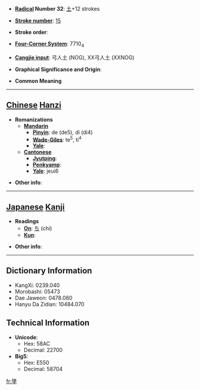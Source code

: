 * '''[[Wiktionary:Chinese radical index| Radical]] Number 32''': [[Wiktionary:Chinese radical index 土|土]]+12 strokes

* '''[[Wiktionary:Chinese total strokes index|Stroke number]]''': [[Wiktionary:Chinese total strokes index 15|15]]

* '''Stroke order''': 

* '''[[Wiktionary:Chinese four corner index|Four-Corner System]]''': 7710<sub>4</sub>

* '''[[Wiktionary:Chinese Cangjie index|Cangjie input]]''': 弓人土 (NOG), XX弓人土 (XXNOG)

* '''Graphical Significance and Origin''': 

* '''Common Meaning'''

----

== [[Chinese]] [[Hanzi]] ==

* '''Romanizations'''
** '''[[Mandarin]]'''
*** '''[[Pinyin]]''': de (de5), dì (di4)
*** '''[[Wade-Giles]]''': te<sup>5</sup>, ti<sup>4</sup>
*** '''[[Yale]]''': 
** '''[[Cantonese]]'''
*** '''[[Jyutping]]''':
*** '''[[Penkyamp]]''': 
*** '''[[Yale]]''': jeui6

* '''Other info''': 

----

== [[Japanese]] [[Kanji]] ==

* '''Readings'''
** '''[[On]]''': [[ち]] (chi)
** '''[[Kun]]''': 

* '''Other info''':  

----

== Dictionary Information ==

* KangXi: 0239.040
* Morobashi: 05473
* Dae Jaweon: 0478.060
* Hanyu Da Zidian: 10484.070

== Technical Information ==

* '''Unicode''':
** Hex: 58AC
** Decimal: 22700
* '''Big5''':
** Hex: E550
** Decimal: 58704

[[fr:墬]]
